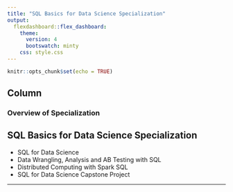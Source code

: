 ```yaml
---
title: "SQL Basics for Data Science Specialization"
output: 
  flexdashboard::flex_dashboard:
    theme: 
      version: 4
      bootswatch: minty
    css: style.css
---
```


```r
knitr::opts_chunk$set(echo = TRUE)

```


Column {.tabset}
--------------

### Overview of Specialization

## SQL Basics for Data Science Specialization

* SQL for Data Science
* Data Wrangling, Analysis and AB Testing with SQL
* Distributed Computing with Spark SQL
* SQL for Data Science Capstone Project

-----------------------------------------------------------------
